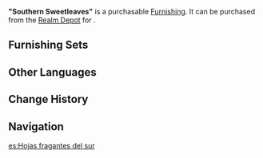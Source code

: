 {{Furnishing Infobox
|id             = 372408
|image          = Item "Southern Sweetleaves".png
|category       = Landform
|subcategory    = Shrub
|rarity         = 3
|adeptal_energy = 20
|load           = 50
|reduced_load   = 50
|description    = A plant that grows in warm regions.<br />It sports large, hardy leaves that give off a strong and distinctive sweet-and-sour scent when dried and smoked. Some in [[Liyue]] also turn them into fans, which can sell for a reasonable price.
|source1        = [[Realm Depot]]
}}
'''"Southern Sweetleaves"''' is a purchasable [[Furnishing]]. It can be purchased from the [[Realm Depot]] for {{Item|Realm Currency|30|x=80}}.

==Furnishing Sets==
{{Craft Usage}}

==Other Languages==
{{Other Languages
|en      = "Southern Sweetleaves"
|zhs     = 「南境香风叶」
|zhs_rm  = "Nánjìng Xiāngfēngyè"
|zht     = 「南境香風葉」
|zht_rm  = "Nánjìng Xiāngfēngyè"
|zh_tl   = 
|ja      = 「南境の香風葉」
|ja_rm   = "Nankyou no Koufuuyou"{{Assumed}}
|ja_tl   = "Incensed Wind Leaves of the Southern Boundary"{{Sino}}
|ko      = 「{{tt|남대륙|南大陸}}의 {{tt|향기|香氣}}로운 잎」
|ko_rm   = "Namdaeryuk-ui Hyanggiro'un Ip"
|ko_tl   = "Southern Continent's Sweetleaves"
|es      = Hojas fragantes del sur
|es_tl   = Fragrant Southern Leaves
|fr      = « Feuilles parfumées du Sud »
|fr_tl   = "Perfumed Leaves of the South"
|ru      = «Ароматные листья востока»
|ru_tl   = 
|th      = "พุ่มไม้หอมแห่งแดนใต้"
|th_rm   = Phum mai hom haeng daen tai
|th_tl   = 
|vi      = Lá Phong Thơm Nam Cảnh
|vi_tl   = 
|de      = „Windblätter des Südens“
|de_tl   = "Wind Leaves from the South"
|id      = "Sweetleaf Selatan"
|id_tl   = "Southern Sweetleaf"
|pt      = Folhas Doces do Sul
|pt_tl   = 
}}

==Change History==
{{Change History|1.5}}

==Navigation==
{{Furnishing Navbox/Exterior|Landform}}

[[es:Hojas fragantes del sur]]